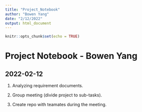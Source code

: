 ```yaml
---
title: "Project_Notebook"
author: "Bowen Yang"
date: "2/12/2022"
output: html_document
---
```


```r
knitr::opts_chunk$set(echo = TRUE)
```


# Project Notebook - Bowen Yang

## 2022-02-12

1. Analyzing requirement documents.

2. Group meeting (divide project to sub-tasks).

3. Create repo with teamates during the meeting.











